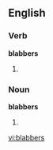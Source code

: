 ==English==

===Verb===
'''blabbers'''

# {{third-person singular of|[[blabber]]}}

===Noun===
'''blabbers'''
# {{plural of|[[blabber]]}}

[[vi:blabbers]]